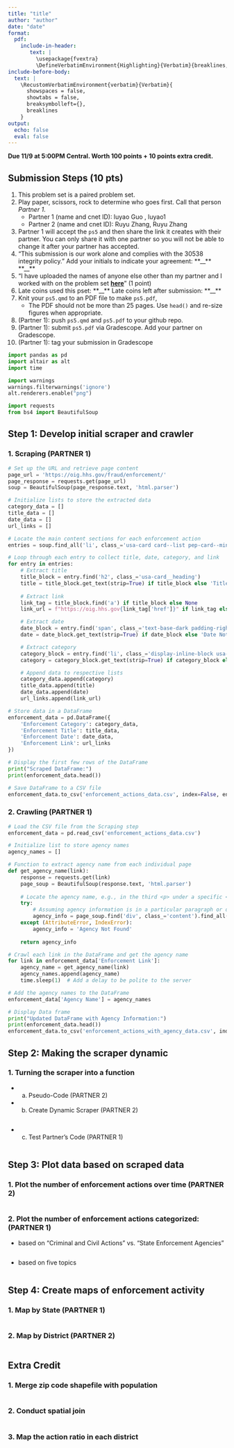 ```yaml
---
title: "title"
author: "author"
date: "date"
format: 
  pdf:
    include-in-header: 
       text: |
         \usepackage{fvextra}
         \DefineVerbatimEnvironment{Highlighting}{Verbatim}{breaklines,commandchars=\\\{\}}
include-before-body:
  text: |
    \RecustomVerbatimEnvironment{verbatim}{Verbatim}{
      showspaces = false,
      showtabs = false,
      breaksymbolleft={},
      breaklines
    }
output:
  echo: false
  eval: false
---
```


**Due 11/9 at 5:00PM Central. Worth 100 points + 10 points extra credit.**

## Submission Steps (10 pts)
1. This problem set is a paired problem set.
2. Play paper, scissors, rock to determine who goes first. Call that person *Partner 1*.
    - Partner 1 (name and cnet ID): luyao Guo , luyao1
    - Partner 2 (name and cnet ID): Ruyu Zhang, Ruyu Zhang
3. Partner 1 will accept the `ps5` and then share the link it creates with their partner. You can only share it with one partner so you will not be able to change it after your partner has accepted. 
4. "This submission is our work alone and complies with the 30538 integrity policy." Add your initials to indicate your agreement: \*\*\_\_\*\* \*\*\_\_\*\*
5. "I have uploaded the names of anyone else other than my partner and I worked with on the problem set **[here](https://docs.google.com/forms/d/185usrCREQaUbvAXpWhChkjghdGgmAZXA3lPWpXLLsts/edit)**"  (1 point)
6. Late coins used this pset: \*\*\_\_\*\* Late coins left after submission: \*\*\_\_\*\*
7. Knit your `ps5.qmd` to an PDF file to make `ps5.pdf`, 
    * The PDF should not be more than 25 pages. Use `head()` and re-size figures when appropriate. 
8. (Partner 1): push  `ps5.qmd` and `ps5.pdf` to your github repo.
9. (Partner 1): submit `ps5.pdf` via Gradescope. Add your partner on Gradescope.
10. (Partner 1): tag your submission in Gradescope

\newpage

```python
import pandas as pd
import altair as alt
import time

import warnings 
warnings.filterwarnings('ignore')
alt.renderers.enable("png")
```


```python
import requests
from bs4 import BeautifulSoup
```

## Step 1: Develop initial scraper and crawler

### 1. Scraping (PARTNER 1)

```python
# Set up the URL and retrieve page content
page_url = 'https://oig.hhs.gov/fraud/enforcement/'
page_response = requests.get(page_url)
soup = BeautifulSoup(page_response.text, 'html.parser')

# Initialize lists to store the extracted data
category_data = []
title_data = []
date_data = []
url_links = []

# Locate the main content sections for each enforcement action
entries = soup.find_all('li', class_='usa-card card--list pep-card--minimal mobile:grid-col-12')

# Loop through each entry to collect title, date, category, and link
for entry in entries:
    # Extract title
    title_block = entry.find('h2', class_='usa-card__heading')
    title = title_block.get_text(strip=True) if title_block else 'Title Not Available'
    
    # Extract link
    link_tag = title_block.find('a') if title_block else None
    link_url = f"https://oig.hhs.gov{link_tag['href']}" if link_tag else 'Link Not Available'

    # Extract date
    date_block = entry.find('span', class_='text-base-dark padding-right-105')
    date = date_block.get_text(strip=True) if date_block else 'Date Not Available'

    # Extract category
    category_block = entry.find('li', class_='display-inline-block usa-tag text-no-lowercase text-base-darkest bg-base-lightest margin-right-1')
    category = category_block.get_text(strip=True) if category_block else 'Category Not Available'

    # Append data to respective lists
    category_data.append(category)
    title_data.append(title)
    date_data.append(date)
    url_links.append(link_url)

# Store data in a DataFrame
enforcement_data = pd.DataFrame({
    'Enforcement Category': category_data,
    'Enforcement Title': title_data,
    'Enforcement Date': date_data,
    'Enforcement Link': url_links
})

# Display the first few rows of the DataFrame
print("Scraped DataFrame:")
print(enforcement_data.head())

# Save DataFrame to a CSV file
enforcement_data.to_csv('enforcement_actions_data.csv', index=False, encoding='utf-8')
```

  


### 2. Crawling (PARTNER 1)

```python
# Load the CSV file from the Scraping step
enforcement_data = pd.read_csv('enforcement_actions_data.csv')

# Initialize list to store agency names
agency_names = []

# Function to extract agency name from each individual page
def get_agency_name(link):
    response = requests.get(link)
    page_soup = BeautifulSoup(response.text, 'html.parser')
    
    # Locate the agency name, e.g., in the third <p> under a specific <div> (modify as needed)
    try:
        # Assuming agency information is in a particular paragraph or div structure
        agency_info = page_soup.find('div', class_='content').find_all('p')[2].get_text(strip=True)
    except (AttributeError, IndexError):
        agency_info = 'Agency Not Found'
    
    return agency_info

# Crawl each link in the DataFrame and get the agency name
for link in enforcement_data['Enforcement Link']:
    agency_name = get_agency_name(link)
    agency_names.append(agency_name)
    time.sleep(1)  # Add a delay to be polite to the server

# Add the agency names to the DataFrame
enforcement_data['Agency Name'] = agency_names

# Display Data frame
print("Updated DataFrame with Agency Information:")
print(enforcement_data.head())
enforcement_data.to_csv('enforcement_actions_with_agency_data.csv', index=False, encoding='utf-8')
```

## Step 2: Making the scraper dynamic

### 1. Turning the scraper into a function 

* a. Pseudo-Code (PARTNER 2)


* b. Create Dynamic Scraper (PARTNER 2)

```python

```

* c. Test Partner's Code (PARTNER 1)

```python

```

## Step 3: Plot data based on scraped data

### 1. Plot the number of enforcement actions over time (PARTNER 2)

```python

```

### 2. Plot the number of enforcement actions categorized: (PARTNER 1)

* based on "Criminal and Civil Actions" vs. "State Enforcement Agencies"

```python

```

* based on five topics

```python

```

## Step 4: Create maps of enforcement activity

### 1. Map by State (PARTNER 1)

```python

```


### 2. Map by District (PARTNER 2)

```python

```

## Extra Credit

### 1. Merge zip code shapefile with population
```python

```

### 2. Conduct spatial join
```python

```

### 3. Map the action ratio in each district
```python

```